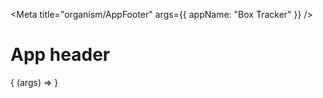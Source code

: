 


<Meta
  title="organism/AppFooter"
  args={{
    appName: "Box Tracker"
  }}
/>

# App header

<Description of={AppFooter} />

<Canvas withSource="open">
  <Story name="Default">
    {
      (args) => <AppFooter {...args} />
    }
  </Story>
</Canvas>

